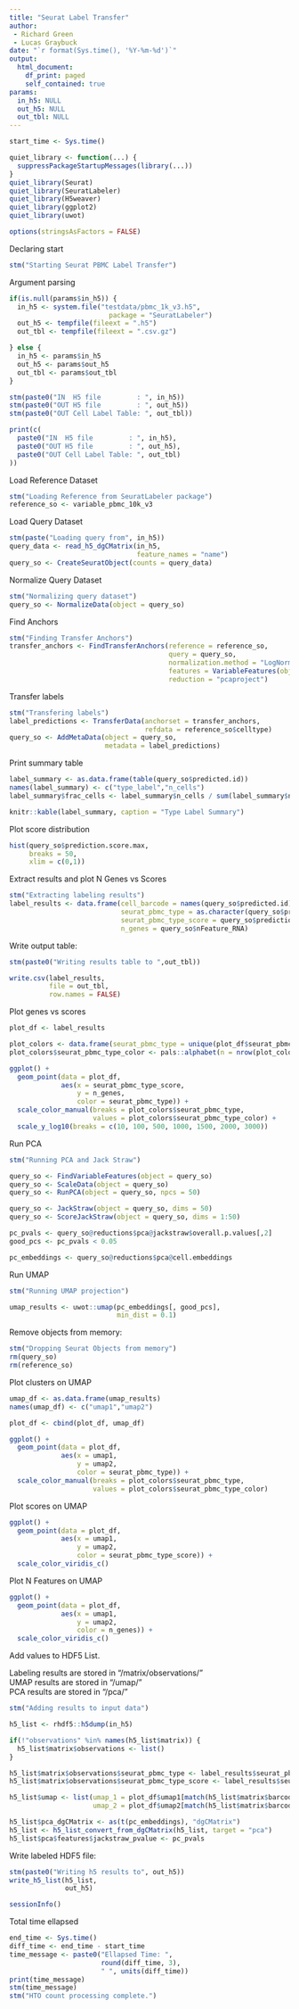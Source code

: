 ```yaml
---
title: "Seurat Label Transfer"
author: 
 - Richard Green
 - Lucas Graybuck
date: "`r format(Sys.time(), '%Y-%m-%d')`"
output:
  html_document:
    df_print: paged
    self_contained: true
params:
  in_h5: NULL
  out_h5: NULL
  out_tbl: NULL
---
```


```r
start_time <- Sys.time()

quiet_library <- function(...) {
  suppressPackageStartupMessages(library(...))
}
quiet_library(Seurat)
quiet_library(SeuratLabeler)
quiet_library(H5weaver)
quiet_library(ggplot2)
quiet_library(uwot)

options(stringsAsFactors = FALSE)
```

Declaring start
```r
stm("Starting Seurat PBMC Label Transfer")
```

Argument parsing
```r
if(is.null(params$in_h5)) {
  in_h5 <- system.file("testdata/pbmc_1k_v3.h5", 
                         package = "SeuratLabeler")
  out_h5 <- tempfile(fileext = ".h5")
  out_tbl <- tempfile(fileext = ".csv.gz")

} else {
  in_h5 <- params$in_h5
  out_h5 <- params$out_h5
  out_tbl <- params$out_tbl
}

stm(paste0("IN  H5 file         : ", in_h5))
stm(paste0("OUT H5 file         : ", out_h5))
stm(paste0("OUT Cell Label Table: ", out_tbl))
```

```r
print(c(
  paste0("IN  H5 file         : ", in_h5),
  paste0("OUT H5 file         : ", out_h5),
  paste0("OUT Cell Label Table: ", out_tbl)
))
```


Load Reference Dataset
```r
stm("Loading Reference from SeuratLabeler package")
reference_so <- variable_pbmc_10k_v3
```

Load Query Dataset
```r
stm(paste("Loading query from", in_h5))
query_data <- read_h5_dgCMatrix(in_h5,
                                feature_names = "name")
query_so <- CreateSeuratObject(counts = query_data)
```

Normalize Query Dataset
```r
stm("Normalizing query dataset")
query_so <- NormalizeData(object = query_so)
```

Find Anchors
```r
stm("Finding Transfer Anchors")
transfer_anchors <- FindTransferAnchors(reference = reference_so,
                                        query = query_so,
                                        normalization.method = "LogNormalize",
                                        features = VariableFeatures(object = reference_so),
                                        reduction = "pcaproject")
```

Transfer labels
```r
stm("Transfering labels")
label_predictions <- TransferData(anchorset = transfer_anchors,
                                  refdata = reference_so$celltype)
query_so <- AddMetaData(object = query_so,
                        metadata = label_predictions)
```

Print summary table
```r
label_summary <- as.data.frame(table(query_so$predicted.id))
names(label_summary) <- c("type_label","n_cells")
label_summary$frac_cells <- label_summary$n_cells / sum(label_summary$n_cells)

knitr::kable(label_summary, caption = "Type Label Summary")
```
Plot score distribution
```r
hist(query_so$prediction.score.max,
     breaks = 50,
     xlim = c(0,1))
```

Extract results and plot N Genes vs Scores
```r
stm("Extracting labeling results")
label_results <- data.frame(cell_barcode = names(query_so$predicted.id),
                            seurat_pbmc_type = as.character(query_so$predicted.id),
                            seurat_pbmc_type_score = query_so$prediction.score.max,
                            n_genes = query_so$nFeature_RNA)
```

Write output table:
```r
stm(paste0("Writing results table to ",out_tbl))

write.csv(label_results,
          file = out_tbl,
          row.names = FALSE)
```

Plot genes vs scores
```r
plot_df <- label_results

plot_colors <- data.frame(seurat_pbmc_type = unique(plot_df$seurat_pbmc_type))
plot_colors$seurat_pbmc_type_color <- pals::alphabet(n = nrow(plot_colors))

ggplot() +
  geom_point(data = plot_df,
             aes(x = seurat_pbmc_type_score,
                 y = n_genes,
                 color = seurat_pbmc_type)) +
  scale_color_manual(breaks = plot_colors$seurat_pbmc_type,
                     values = plot_colors$seurat_pbmc_type_color) +
  scale_y_log10(breaks = c(10, 100, 500, 1000, 1500, 2000, 3000))
```

Run PCA
```r
stm("Running PCA and Jack Straw")

query_so <- FindVariableFeatures(object = query_so)
query_so <- ScaleData(object = query_so)
query_so <- RunPCA(object = query_so, npcs = 50)

query_so <- JackStraw(object = query_so, dims = 50)
query_so <- ScoreJackStraw(object = query_so, dims = 1:50)

pc_pvals <- query_so@reductions$pca@jackstraw$overall.p.values[,2]
good_pcs <- pc_pvals < 0.05

pc_embeddings <- query_so@reductions$pca@cell.embeddings
```

Run UMAP
```r
stm("Running UMAP projection")

umap_results <- uwot::umap(pc_embeddings[, good_pcs],
                           min_dist = 0.1)
```

Remove objects from memory:
```r
stm("Dropping Seurat Objects from memory")
rm(query_so)
rm(reference_so)
```

Plot clusters on UMAP
```r
umap_df <- as.data.frame(umap_results)
names(umap_df) <- c("umap1","umap2")

plot_df <- cbind(plot_df, umap_df) 

ggplot() +
  geom_point(data = plot_df,
             aes(x = umap1,
                 y = umap2,
                 color = seurat_pbmc_type)) +
  scale_color_manual(breaks = plot_colors$seurat_pbmc_type,
                     values = plot_colors$seurat_pbmc_type_color)
```

Plot scores on UMAP
```r
ggplot() +
  geom_point(data = plot_df,
             aes(x = umap1,
                 y = umap2,
                 color = seurat_pbmc_type_score)) +
  scale_color_viridis_c()
```

Plot N Features on UMAP
```r
ggplot() +
  geom_point(data = plot_df,
             aes(x = umap1,
                 y = umap2,
                 color = n_genes)) +
  scale_color_viridis_c()
```

Add values to HDF5 List.

Labeling results are stored in "/matrix/observations/"  
UMAP results are stored in "/umap/"  
PCA results are stored in "/pca/"

```r
stm("Adding results to input data")

h5_list <- rhdf5::h5dump(in_h5)

if(!"observations" %in% names(h5_list$matrix)) {
  h5_list$matrix$observations <- list()
}

h5_list$matrix$observations$seurat_pbmc_type <- label_results$seurat_pbmc_type[match(h5_list$matrix$barcodes, label_results$cell_barcode)]
h5_list$matrix$observations$seurat_pbmc_type_score <- label_results$seurat_pbmc_type_score[match(h5_list$matrix$barcodes, label_results$cell_barcode)]

h5_list$umap <- list(umap_1 = plot_df$umap1[match(h5_list$matrix$barcodes, plot_df$cell_barcode)],
                     umap_2 = plot_df$umap2[match(h5_list$matrix$barcodes, plot_df$cell_barcode)])

h5_list$pca_dgCMatrix <- as(t(pc_embeddings), "dgCMatrix")
h5_list <- h5_list_convert_from_dgCMatrix(h5_list, target = "pca")
h5_list$pca$features$jackstraw_pvalue <- pc_pvals
```

Write labeled HDF5 file:
```r
stm(paste0("Writing h5 results to", out_h5))
write_h5_list(h5_list,
              out_h5)
```


```r
sessionInfo()
```

Total time ellapsed
```r
end_time <- Sys.time()
diff_time <- end_time - start_time
time_message <- paste0("Ellapsed Time: ", 
                       round(diff_time, 3),
                       " ", units(diff_time))
print(time_message)
stm(time_message)
stm("HTO count processing complete.")
```
